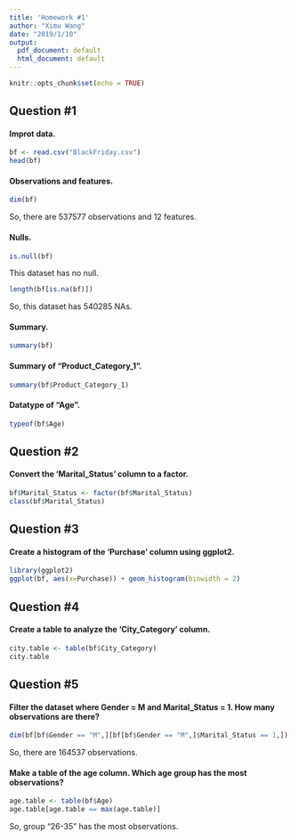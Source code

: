 ```yaml
---
title: 'Homework #1'
author: "Ximu Wang"
date: "2019/1/10"
output:
  pdf_document: default
  html_document: default
---
```


```r
knitr::opts_chunk$set(echo = TRUE)
```

## Question #1
#### Improt data.
```r
bf <- read.csv("BlackFriday.csv")
head(bf)
```

#### Observations and features.
```r
dim(bf)
```
So, there are 537577 observations and 12 features.

#### Nulls.
```r
is.null(bf)
```
This dataset has no null.
```r
length(bf[is.na(bf)])
```
So, this dataset has 540285 NAs.

#### Summary.
```r
summary(bf)
```

#### Summary of "Product_Category_1".
```r
summary(bf$Product_Category_1)
```

#### Datatype of "Age".
```r
typeof(bf$Age)
```

## Question #2
#### Convert the ‘Marital_Status’ column to a factor.
```r
bf$Marital_Status <- factor(bf$Marital_Status)
class(bf$Marital_Status)
```

## Question #3
#### Create a histogram of the ‘Purchase’ column using ggplot2.
```r
library(ggplot2)
ggplot(bf, aes(x=Purchase)) + geom_histogram(binwidth = 2)
```

## Question #4
#### Create a table to analyze the ‘City_Category’ column.
```r
city.table <- table(bf$City_Category)
city.table
```
## Question #5
#### Filter the dataset where Gender = M and Marital_Status = 1. How many observations are there?
```r
dim(bf[bf$Gender == "M",][bf[bf$Gender == "M",]$Marital_Status == 1,])[1]
```
So, there are 164537 observations.

#### Make a table of the age column. Which age group has the most observations?
```r
age.table <- table(bf$Age)
age.table[age.table == max(age.table)]
```
So, group "26-35" has the most observations.
